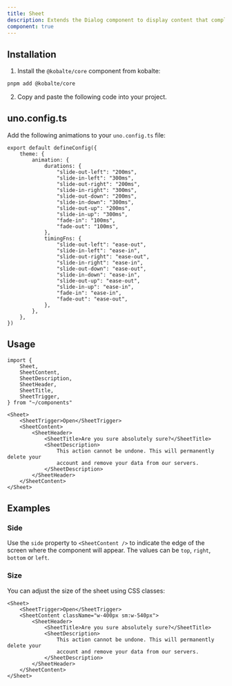 ```yaml
---
title: Sheet
description: Extends the Dialog component to display content that complements the main content of the screen.
component: true
---
```


<ComponentExample src="/src/components/examples/sheet/demo.tsx">
	<SheetDemo />
</ComponentExample>

## Installation

1. Install the `@kobalte/core` component from kobalte:

```bash
pnpm add @kobalte/core
```

2. Copy and paste the following code into your project.

<ComponentSource src="/src/components/ui/sheet.tsx" />

## uno.config.ts

Add the following animations to your `uno.config.ts` file:

```tsx title="uno.config.ts" {3-28}
export default defineConfig({
	theme: {
		animation: {
			durations: {
				"slide-out-left": "200ms",
				"slide-in-left": "300ms",
				"slide-out-right": "200ms",
				"slide-in-right": "300ms",
				"slide-out-down": "200ms",
				"slide-in-down": "300ms",
				"slide-out-up": "200ms",
				"slide-in-up": "300ms",
				"fade-in": "100ms",
				"fade-out": "100ms",
			},
			timingFns: {
				"slide-out-left": "ease-out",
				"slide-in-left": "ease-in",
				"slide-out-right": "ease-out",
				"slide-in-right": "ease-in",
				"slide-out-down": "ease-out",
				"slide-in-down": "ease-in",
				"slide-out-up": "ease-out",
				"slide-in-up": "ease-in",
				"fade-in": "ease-in",
				"fade-out": "ease-out",
			},
		},
	},
})
```

## Usage

```tsx
import {
	Sheet,
	SheetContent,
	SheetDescription,
	SheetHeader,
	SheetTitle,
	SheetTrigger,
} from "~/components"
```

```tsx
<Sheet>
	<SheetTrigger>Open</SheetTrigger>
	<SheetContent>
		<SheetHeader>
			<SheetTitle>Are you sure absolutely sure?</SheetTitle>
			<SheetDescription>
				This action cannot be undone. This will permanently delete your
				account and remove your data from our servers.
			</SheetDescription>
		</SheetHeader>
	</SheetContent>
</Sheet>
```

## Examples

### Side

Use the `side` property to `<SheetContent />` to indicate the edge of the screen where the component will appear. The values can be `top`, `right`, `bottom` or `left`.

<ComponentExample src="/src/components/examples/sheet/demo-side.tsx">
	<SheetSide />
</ComponentExample>

### Size

You can adjust the size of the sheet using CSS classes:

```tsx {3}
<Sheet>
	<SheetTrigger>Open</SheetTrigger>
	<SheetContent className="w-400px sm:w-540px">
		<SheetHeader>
			<SheetTitle>Are you sure absolutely sure?</SheetTitle>
			<SheetDescription>
				This action cannot be undone. This will permanently delete your
				account and remove your data from our servers.
			</SheetDescription>
		</SheetHeader>
	</SheetContent>
</Sheet>
```
